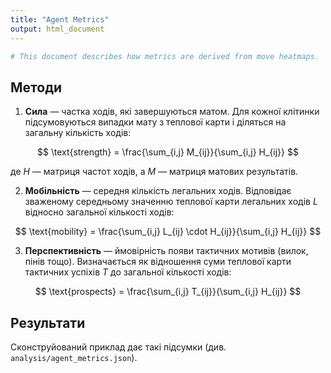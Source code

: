 ```yaml
---
title: "Agent Metrics"
output: html_document
---
```


```r
# This document describes how metrics are derived from move heatmaps.
```

## Методи

1. **Сила** — частка ходів, які завершуються матом. Для кожної клітинки підсумовуються випадки мату з теплової карти і діляться на загальну кількість ходів:

$$ \text{strength} = \frac{\sum_{i,j} M_{ij}}{\sum_{i,j} H_{ij}} $$

де $H$ — матриця частот ходів, а $M$ — матриця матових результатів.

2. **Мобільність** — середня кількість легальних ходів. Відповідає зваженому середньому значенню теплової карти легальних ходів $L$ відносно загальної кількості ходів:

$$ \text{mobility} = \frac{\sum_{i,j} L_{ij} \cdot H_{ij}}{\sum_{i,j} H_{ij}} $$

3. **Перспективність** — ймовірність появи тактичних мотивів (вилок, пінів тощо). Визначається як відношення суми теплової карти тактичних успіхів $T$ до загальної кількості ходів:

$$ \text{prospects} = \frac{\sum_{i,j} T_{ij}}{\sum_{i,j} H_{ij}} $$

## Результати

Сконструйований приклад дає такі підсумки (див. `analysis/agent_metrics.json`).
